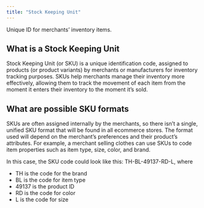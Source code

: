 ```yaml
---
title: "Stock Keeping Unit"
---
```


<Info>

Unique ID for merchants’ inventory items.

</Info>

## What is a Stock Keeping Unit

Stock Keeping Unit (or SKU) is a unique identification code, assigned to products (or product variants) by merchants or manufacturers for inventory tracking purposes. SKUs help merchants manage their inventory more effectively, allowing them to track the movement of each item from the moment it enters their inventory to the moment it’s sold.

## What are possible SKU formats

SKUs are often assigned internally by the merchants, so there isn’t a single, unified SKU format that will be found in all ecommerce stores. The format used will depend on the merchant’s preferences and their product’s attributes. For example, a merchant selling clothes can use SKUs to code item properties such as item type, size, color, and brand.

In this case, the SKU code could look like this: TH-BL-49137-RD-L, where

* TH is the code for the brand
* BL is the code for item type
* 49137 is the product ID
* RD is the code for color
* L is the code for size
